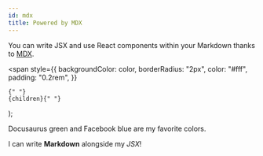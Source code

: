 ```yaml
---
id: mdx
title: Powered by MDX
---
```


You can write JSX and use React components within your Markdown thanks to [MDX](https://mdxjs.com/).

  <span
    style={{
      backgroundColor: color,
      borderRadius: "2px",
      color: "#fff",
      padding: "0.2rem",
    }}
  >
    {" "}
    {children}{" "}
  </span>
);

<Highlight color="#25c2a0">Docusaurus green</Highlight> and
<Highlight color="#1877F2">Facebook blue</Highlight> are my favorite colors.

I can write **Markdown** alongside my _JSX_!
